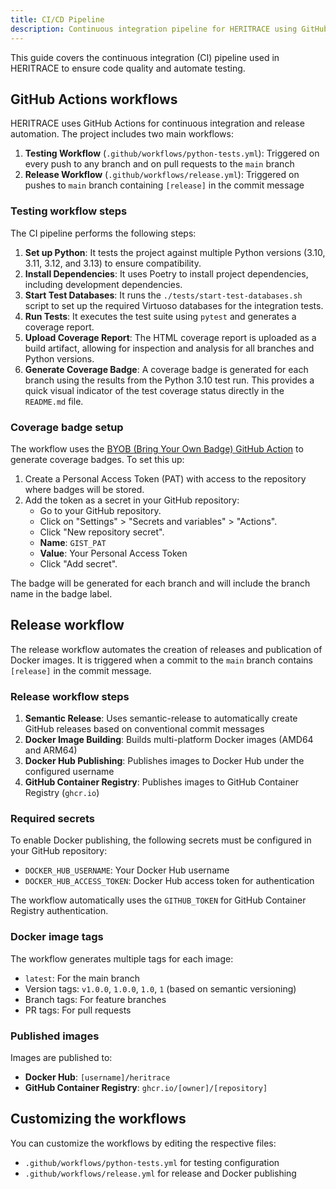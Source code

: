 ```yaml
---
title: CI/CD Pipeline
description: Continuous integration pipeline for HERITRACE using GitHub Actions.
---
```


This guide covers the continuous integration (CI) pipeline used in HERITRACE to ensure code quality and automate testing.

## GitHub Actions workflows

HERITRACE uses GitHub Actions for continuous integration and release automation. The project includes two main workflows:

1. **Testing Workflow** (`.github/workflows/python-tests.yml`): Triggered on every push to any branch and on pull requests to the `main` branch
2. **Release Workflow** (`.github/workflows/release.yml`): Triggered on pushes to `main` branch containing `[release]` in the commit message

### Testing workflow steps

The CI pipeline performs the following steps:

1.  **Set up Python**: It tests the project against multiple Python versions (3.10, 3.11, 3.12, and 3.13) to ensure compatibility.
2.  **Install Dependencies**: It uses Poetry to install project dependencies, including development dependencies.
3.  **Start Test Databases**: It runs the `./tests/start-test-databases.sh` script to set up the required Virtuoso databases for the integration tests.
4.  **Run Tests**: It executes the test suite using `pytest` and generates a coverage report.
5.  **Upload Coverage Report**: The HTML coverage report is uploaded as a build artifact, allowing for inspection and analysis for all branches and Python versions.
6.  **Generate Coverage Badge**: A coverage badge is generated for each branch using the results from the Python 3.10 test run. This provides a quick visual indicator of the test coverage status directly in the `README.md` file.

### Coverage badge setup

The workflow uses the <a href="https://github.com/marketplace/actions/bring-your-own-badge" target="_blank">BYOB (Bring Your Own Badge) GitHub Action</a> to generate coverage badges. To set this up:

1.  Create a Personal Access Token (PAT) with access to the repository where badges will be stored.
2.  Add the token as a secret in your GitHub repository:
    - Go to your GitHub repository.
    - Click on "Settings" > "Secrets and variables" > "Actions".
    - Click "New repository secret".
    - **Name**: `GIST_PAT`
    - **Value**: Your Personal Access Token
    - Click "Add secret".

The badge will be generated for each branch and will include the branch name in the badge label.

## Release workflow

The release workflow automates the creation of releases and publication of Docker images. It is triggered when a commit to the `main` branch contains `[release]` in the commit message.

### Release workflow steps

1. **Semantic Release**: Uses semantic-release to automatically create GitHub releases based on conventional commit messages
2. **Docker Image Building**: Builds multi-platform Docker images (AMD64 and ARM64)
3. **Docker Hub Publishing**: Publishes images to Docker Hub under the configured username
4. **GitHub Container Registry**: Publishes images to GitHub Container Registry (`ghcr.io`)

### Required secrets

To enable Docker publishing, the following secrets must be configured in your GitHub repository:

- `DOCKER_HUB_USERNAME`: Your Docker Hub username
- `DOCKER_HUB_ACCESS_TOKEN`: Docker Hub access token for authentication

The workflow automatically uses the `GITHUB_TOKEN` for GitHub Container Registry authentication.

### Docker image tags

The workflow generates multiple tags for each image:

- `latest`: For the main branch
- Version tags: `v1.0.0`, `1.0.0`, `1.0`, `1` (based on semantic versioning)
- Branch tags: For feature branches
- PR tags: For pull requests

### Published images

Images are published to:

- **Docker Hub**: `[username]/heritrace`
- **GitHub Container Registry**: `ghcr.io/[owner]/[repository]`

## Customizing the workflows

You can customize the workflows by editing the respective files:

- `.github/workflows/python-tests.yml` for testing configuration
- `.github/workflows/release.yml` for release and Docker publishing